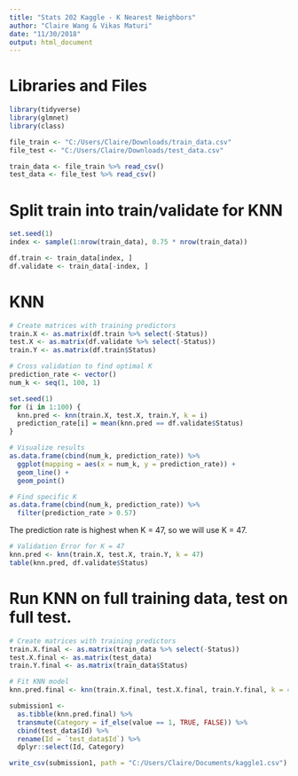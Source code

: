 ```yaml
---
title: "Stats 202 Kaggle - K Nearest Neighbors"
author: "Claire Wang & Vikas Maturi"
date: "11/30/2018"
output: html_document
---
```


# Libraries and Files
```r
library(tidyverse)
library(glmnet)
library(class)

file_train <- "C:/Users/Claire/Downloads/train_data.csv"
file_test <- "C:/Users/Claire/Downloads/test_data.csv"

train_data <- file_train %>% read_csv()
test_data <- file_test %>% read_csv()
```

# Split train into train/validate for KNN
```r
set.seed(1)
index <- sample(1:nrow(train_data), 0.75 * nrow(train_data))

df.train <- train_data[index, ]
df.validate <- train_data[-index, ]
```

# KNN
```r
# Create matrices with training predictors
train.X <- as.matrix(df.train %>% select(-Status))
test.X <- as.matrix(df.validate %>% select(-Status))
train.Y <- as.matrix(df.train$Status)

# Cross validation to find optimal K
prediction_rate <- vector()
num_k <- seq(1, 100, 1)

set.seed(1)
for (i in 1:100) {
  knn.pred <- knn(train.X, test.X, train.Y, k = i)
  prediction_rate[i] = mean(knn.pred == df.validate$Status)
}

# Visualize results
as.data.frame(cbind(num_k, prediction_rate)) %>%
  ggplot(mapping = aes(x = num_k, y = prediction_rate)) +
  geom_line() +
  geom_point()

# Find specific K
as.data.frame(cbind(num_k, prediction_rate)) %>%
  filter(prediction_rate > 0.57)

```

The prediction rate is highest when K = 47, so we will use K = 47.

```r
# Validation Error for K = 47
knn.pred <- knn(train.X, test.X, train.Y, k = 47)
table(knn.pred, df.validate$Status)
```

# Run KNN on full training data, test on full test. 
```r
# Create matrices with training predictors
train.X.final <- as.matrix(train_data %>% select(-Status))
test.X.final <- as.matrix(test_data)
train.Y.final <- as.matrix(train_data$Status)

# Fit KNN model
knn.pred.final <- knn(train.X.final, test.X.final, train.Y.final, k = 47)
```


```r
submission1 <- 
  as.tibble(knn.pred.final) %>% 
  transmute(Category = if_else(value == 1, TRUE, FALSE)) %>% 
  cbind(test_data$Id) %>% 
  rename(Id = `test_data$Id`) %>% 
  dplyr::select(Id, Category)

write_csv(submission1, path = "C:/Users/Claire/Documents/kaggle1.csv")
```

